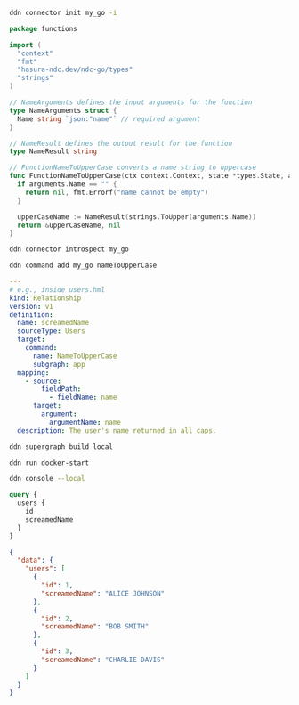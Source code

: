 ```sh title="Initalize a new connector and select hasura/go from the list:"
ddn connector init my_go -i
```

```go title="Rename hello.go to nameToUpperCase.go:"
package functions

import (
  "context"
  "fmt"
  "hasura-ndc.dev/ndc-go/types"
  "strings"
)

// NameArguments defines the input arguments for the function
type NameArguments struct {
  Name string `json:"name"` // required argument
}

// NameResult defines the output result for the function
type NameResult string

// FunctionNameToUpperCase converts a name string to uppercase
func FunctionNameToUpperCase(ctx context.Context, state *types.State, arguments *NameArguments) (*NameResult, error) {
  if arguments.Name == "" {
    return nil, fmt.Errorf("name cannot be empty")
  }

  upperCaseName := NameResult(strings.ToUpper(arguments.Name))
  return &upperCaseName, nil
}
```

```bash title="Introspect the connector:"
ddn connector introspect my_go
```

```bash title="Track the function:"
ddn command add my_go nameToUpperCase
```

```yml title="You can now create a relationship between this function and the model we created earlier:"
---
# e.g., inside users.hml
kind: Relationship
version: v1
definition:
  name: screamedName
  sourceType: Users
  target:
    command:
      name: NameToUpperCase
      subgraph: app
  mapping:
    - source:
        fieldPath:
          - fieldName: name
      target:
        argument:
          argumentName: name
  description: The user's name returned in all caps.
```

```bash title="Create a new build:"
ddn supergraph build local
```

```bash title="Start your services:"
ddn run docker-start
```

```bash title="Open your development console:"
ddn console --local
```

```graphql title="You can now query your expanded table with the transformed name:"
query {
  users {
    id
    screamedName
  }
}
```

```json title="With a response like this:"
{
  "data": {
    "users": [
      {
        "id": 1,
        "screamedName": "ALICE JOHNSON"
      },
      {
        "id": 2,
        "screamedName": "BOB SMITH"
      },
      {
        "id": 3,
        "screamedName": "CHARLIE DAVIS"
      }
    ]
  }
}
```
